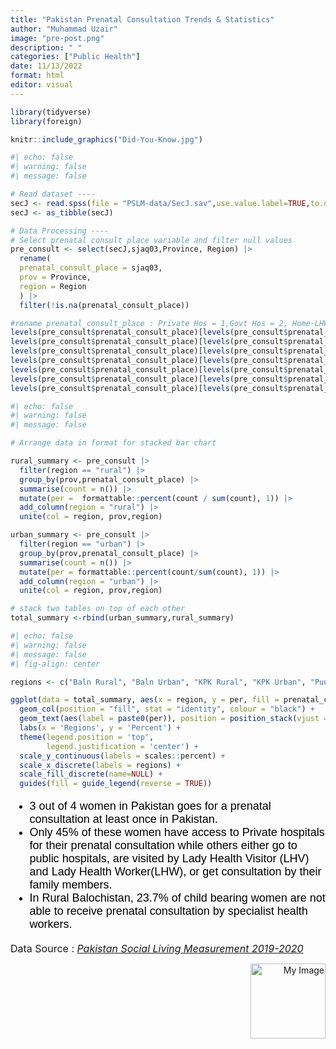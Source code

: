 ```yaml
---
title: "Pakistan Prenatal Consultation Trends & Statistics"
author: "Muhammad Uzair"
image: "pre-post.png"
description: " "
categories: ["Public Health"]
date: 11/13/2022
format: html
editor: visual
---
```


```r
library(tidyverse)
library(foreign)
```

```r
knitr::include_graphics("Did-You-Know.jpg")
```

```r
#| echo: false
#| warning: false
#| message: false

# Read dataset ----
secJ <- read.spss(file = "PSLM-data/SecJ.sav",use.value.label=TRUE,to.data.frame=TRUE)
secJ <- as_tibble(secJ)

# Data Processing ----
# Select prenatal consult place variable and filter null values
pre_consult <- select(secJ,sjaq03,Province, Region) |>
  rename(
  prenatal_consult_place = sjaq03,
  prov = Province,
  region = Region
  ) |>
  filter(!is.na(prenatal_consult_place))

#rename prenatal_consult_place : Private Hos = 1,Govt Hos = 2, Home-LHW =3, Home-LHV = 3,Home Doc = 3,Home-TBA = 4,Other = 4 
levels(pre_consult$prenatal_consult_place)[levels(pre_consult$prenatal_consult_place)=="Private Hosp/Clinic"] <- "Pvt"
levels(pre_consult$prenatal_consult_place)[levels(pre_consult$prenatal_consult_place)=="Govt Hosp/Clinic"] <- "Govt"
levels(pre_consult$prenatal_consult_place)[levels(pre_consult$prenatal_consult_place)=="Home-TBA"] <- "Other"
levels(pre_consult$prenatal_consult_place)[levels(pre_consult$prenatal_consult_place)=="Home-LHW"] <- "LHV/LHW"
levels(pre_consult$prenatal_consult_place)[levels(pre_consult$prenatal_consult_place)=="Home-LHV"] <- "LHV/LHW"
levels(pre_consult$prenatal_consult_place)[levels(pre_consult$prenatal_consult_place)=="Home-Doctor"] <- "LHV/LHW"
levels(pre_consult$prenatal_consult_place)[levels(pre_consult$prenatal_consult_place)=="Other"] <- "Other"

```

```r
#| echo: false
#| warning: false
#| message: false

# Arrange data in format for stacked bar chart

rural_summary <- pre_consult |>
  filter(region == "rural") |>
  group_by(prov,prenatal_consult_place) |>
  summarise(count = n()) |>
  mutate(per =  formattable::percent(count / sum(count), 1)) |>
  add_column(region = "rural") |>
  unite(col = region, prov,region)

urban_summary <- pre_consult |>
  filter(region == "urban") |>
  group_by(prov,prenatal_consult_place) |>
  summarise(count = n()) |>
  mutate(per = formattable::percent(count/sum(count), 1)) |>
  add_column(region = "urban") |>
  unite(col = region, prov,region)

# stack two tables on top of each other
total_summary <-rbind(urban_summary,rural_summary)
```

```r
#| echo: false
#| warning: false
#| message: false
#| fig-align: center

regions <- c("Baln Rural", "Baln Urban", "KPK Rural", "KPK Urban", "Punjab Rural", "Punjab Urban", "Sindh Rural", "Sindh Urban")

ggplot(data = total_summary, aes(x = region, y = per, fill = prenatal_consult_place)) +
  geom_col(position = "fill", stat = "identity", colour = "black") +
  geom_text(aes(label = paste0(per)), position = position_stack(vjust = 0.5), size = 3.5) +
  labs(x = 'Regions', y = 'Percent') + 
  theme(legend.position = 'top',
        legend.justification = 'center') +
  scale_y_continuous(labels = scales::percent) +
  scale_x_discrete(labels = regions) +
  scale_fill_discrete(name=NULL) +
  guides(fill = guide_legend(reverse = TRUE))
```

<font size="4" face = "arial" color = "black">

-   3 out of 4 women in Pakistan goes for a prenatal consultation at least once in Pakistan.
-   Only 45% of these women have access to Private hospitals for their prenatal consultation while others either go to public hospitals, are visited by Lady Health Visitor (LHV) and Lady Health Worker(LHW), or get consultation by their family members.
-   In Rural Balochistan, 23.7% of child bearing women are not able to receive prenatal consultation by specialist health workers.

</font>

<font size = "3"> Data Source : [*Pakistan Social Living Measurement 2019-2020*](https://www.pbs.gov.pk/content/pakistan-social-and-living-standards-measurement) </font>

::: {style="text-align: right;"}
<img src="Final-Logo.png" alt="My Image" width="120"/>
:::
